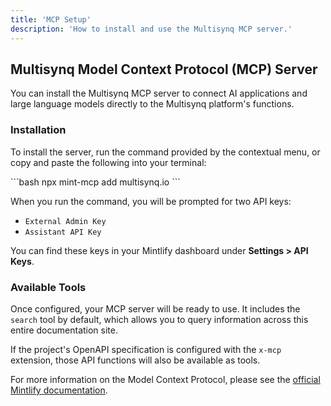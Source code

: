 ```yaml
---
title: 'MCP Setup'
description: 'How to install and use the Multisynq MCP server.'
---
```


## Multisynq Model Context Protocol (MCP) Server

You can install the Multisynq MCP server to connect AI applications and large language models directly to the Multisynq platform's functions.

### Installation

To install the server, run the command provided by the contextual menu, or copy and paste the following into your terminal:

<CodeGroup>
```bash
npx mint-mcp add multisynq.io
```
</CodeGroup>

When you run the command, you will be prompted for two API keys:
- `External Admin Key`
- `Assistant API Key`

You can find these keys in your Mintlify dashboard under **Settings > API Keys**.

### Available Tools

Once configured, your MCP server will be ready to use. It includes the `search` tool by default, which allows you to query information across this entire documentation site.

If the project's OpenAPI specification is configured with the `x-mcp` extension, those API functions will also be available as tools.

For more information on the Model Context Protocol, please see the [official Mintlify documentation](https://mintlify.com/docs/mcp). 